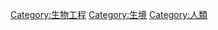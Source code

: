 {{DEFAULTSORT:Human Habitat}}
{{Commonscat|Human habitats}}

[[Category:生物工程|Category:生物工程]]
[[Category:生境|Category:生境]]
[[Category:人類|Category:人類]]